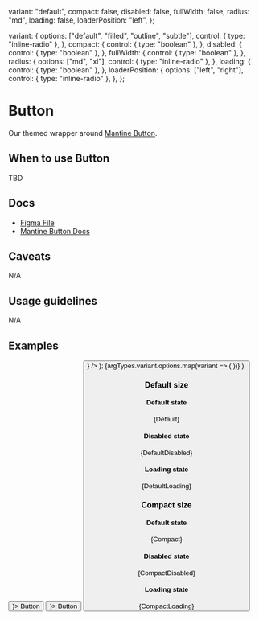 
  variant: "default",
  compact: false,
  disabled: false,
  fullWidth: false,
  radius: "md",
  loading: false,
  loaderPosition: "left",
};

  variant: {
    options: ["default", "filled", "outline", "subtle"],
    control: { type: "inline-radio" },
  },
  compact: {
    control: { type: "boolean" },
  },
  disabled: {
    control: { type: "boolean" },
  },
  fullWidth: {
    control: { type: "boolean" },
  },
  radius: {
    options: ["md", "xl"],
    control: { type: "inline-radio" },
  },
  loading: {
    control: { type: "boolean" },
  },
  loaderPosition: {
    options: ["left", "right"],
    control: { type: "inline-radio" },
  },
};

<Meta
  title="Buttons/Button"
  component={Button}
  args={args}
  argTypes={argTypes}
/>

# Button

Our themed wrapper around [Mantine Button](https://mantine.dev/core/button/).

## When to use Button

TBD

## Docs

- [Figma File](https://www.figma.com/file/Ey1rOyIxRHpmRvE9XrGyop/Buttons-%2F-Button?type=design&node-id=1-96&mode=design&t=JaO1GZU7AnpAmx4o-0)
- [Mantine Button Docs](https://mantine.dev/core/button/)

## Caveats

N/A

## Usage guidelines

N/A

## Examples

  <Group>
    <Button {...args} leftIcon={<Icon name="play" />}>
      Button
    </Button>
    <Button {...args} rightIcon={<Icon name="chevrondown" />}>
      Button
    </Button>
    <Button {...args} leftIcon={<Icon name="play" />} />
  </Group>
);

  <Stack>
    {argTypes.variant.options.map(variant => (
      <TemplateRow key={variant} {...args} variant={variant} />
    ))}
  </Stack>
);

### Default size

#### Default state


<Canvas>
  <Story name="Default">{Default}</Story>
</Canvas>

#### Disabled state


<Canvas>
  <Story name="DefaultDisabled">{DefaultDisabled}</Story>
</Canvas>

#### Loading state


<Canvas>
  <Story name="DefaultLoading">{DefaultLoading}</Story>
</Canvas>

### Compact size

#### Default state


<Canvas>
  <Story name="Compact">{Compact}</Story>
</Canvas>

#### Disabled state


<Canvas>
  <Story name="CompactDisabled">{CompactDisabled}</Story>
</Canvas>

#### Loading state


<Canvas>
  <Story name="CompactLoading">{CompactLoading}</Story>
</Canvas>
